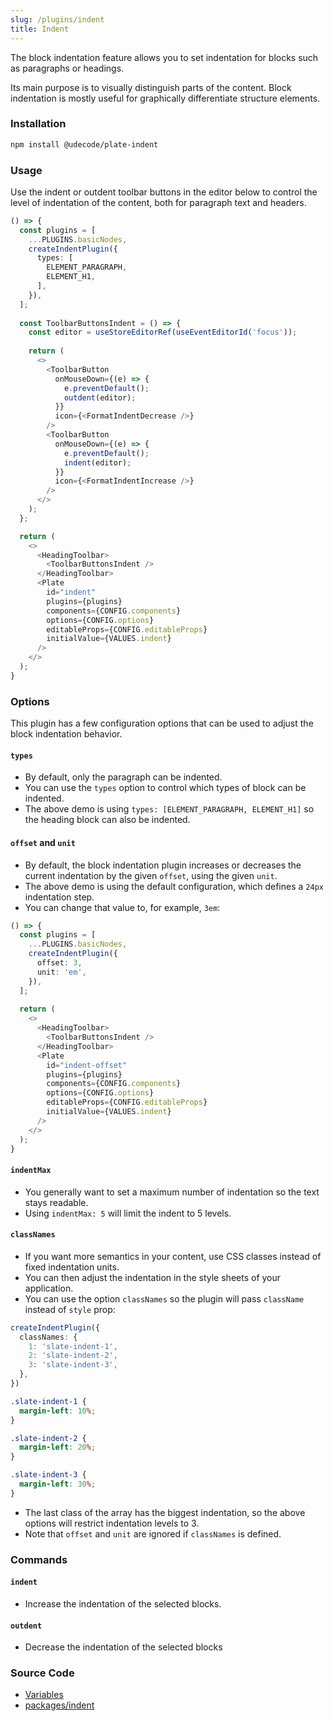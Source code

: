 ```yaml
---
slug: /plugins/indent
title: Indent
---
```


The block indentation feature allows you to set indentation for blocks such as paragraphs or headings.

Its main purpose is to visually distinguish parts of the content.
Block indentation is mostly useful for graphically differentiate structure elements.

### Installation

```bash npm2yarn
npm install @udecode/plate-indent
```

### Usage

Use the indent or outdent toolbar buttons in the editor below to control the level of indentation of the content, both for paragraph text and headers.

```ts live
() => {
  const plugins = [
    ...PLUGINS.basicNodes,
    createIndentPlugin({
      types: [
        ELEMENT_PARAGRAPH,
        ELEMENT_H1,
      ],
    }),
  ];
  
  const ToolbarButtonsIndent = () => {
    const editor = useStoreEditorRef(useEventEditorId('focus'));
  
    return (
      <>
        <ToolbarButton
          onMouseDown={(e) => {
            e.preventDefault();
            outdent(editor);
          }}
          icon={<FormatIndentDecrease />}
        />
        <ToolbarButton
          onMouseDown={(e) => {
            e.preventDefault();
            indent(editor);
          }}
          icon={<FormatIndentIncrease />}
        />
      </>
    );
  };

  return (
    <>
      <HeadingToolbar>
        <ToolbarButtonsIndent />
      </HeadingToolbar>
      <Plate
        id="indent"
        plugins={plugins}
        components={CONFIG.components}
        options={CONFIG.options}
        editableProps={CONFIG.editableProps}
        initialValue={VALUES.indent}
      />
    </>
  );
}
```

### Options

This plugin has a few configuration options that can be used to adjust the block indentation behavior.

#### `types`

- By default, only the paragraph can be indented.
- You can use the `types` option to control which types of block can be indented.
- The above demo is using `types: [ELEMENT_PARAGRAPH, ELEMENT_H1]` so the heading block can also be indented.

#### `offset` and `unit`

- By default, the block indentation plugin increases or decreases the current indentation by the given `offset`, using the given `unit`.
- The above demo is using the default configuration, which defines a `24px` indentation step.
- You can change that value to, for example, `3em`:

```ts live
() => {
  const plugins = [
    ...PLUGINS.basicNodes,
    createIndentPlugin({
      offset: 3,
      unit: 'em',
    }),
  ];
  
  return (
    <>
      <HeadingToolbar>
        <ToolbarButtonsIndent />
      </HeadingToolbar>
      <Plate
        id="indent-offset"
        plugins={plugins}
        components={CONFIG.components}
        options={CONFIG.options}
        editableProps={CONFIG.editableProps}
        initialValue={VALUES.indent}
      />
    </>
  );
}
```

#### `indentMax`

- You generally want to set a maximum number of indentation so the text stays readable.
- Using `indentMax: 5` will limit the indent to 5 levels.

#### `classNames`

- If you want more semantics in your content, use CSS classes instead of fixed indentation units.
- You can then adjust the indentation in the style sheets of your application.
- You can use the option `classNames` so the plugin will pass `className` instead of `style` prop:

```ts
createIndentPlugin({
  classNames: {
    1: 'slate-indent-1',
    2: 'slate-indent-2',
    3: 'slate-indent-3',
  },
})
```

```css
.slate-indent-1 {
  margin-left: 10%;
}

.slate-indent-2 {
  margin-left: 20%;
}

.slate-indent-3 {
  margin-left: 30%;
}
```

- The last class of the array has the biggest indentation, so the above options will restrict indentation levels to 3.
- Note that `offset` and `unit` are ignored if `classNames` is defined.

### Commands

#### `indent`

- Increase the indentation of the selected blocks.

#### `outdent`

- Decrease the indentation of the selected blocks

### Source Code

- [Variables](https://github.com/udecode/plate/blob/main/docs/src/live/live.tsx)
- [packages/indent](https://github.com/udecode/plate/tree/main/packages/indent/src)
